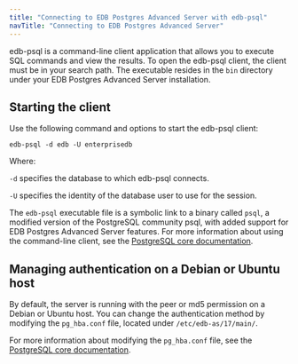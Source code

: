 ```yaml
---
title: "Connecting to EDB Postgres Advanced Server with edb-psql"
navTitle: "Connecting to EDB Postgres Advanced Server"
---
```


edb-psql is a command-line client application that allows you to execute SQL commands and view the results. To open the edb-psql client, the client must be in your search path. The executable resides in the `bin` directory under your EDB Postgres Advanced Server installation.

## Starting the client

Use the following command and options to start the edb-psql client:

```text
edb-psql -d edb -U enterprisedb
```

Where:

`-d` specifies the database to which edb-psql connects.

`-U` specifies the identity of the database user to use for the session.

The `edb-psql` executable file is a symbolic link to a binary called `psql`, a modified version of the PostgreSQL community psql, with added support for EDB Postgres Advanced Server features. For more information about using the command-line client, see the [PostgreSQL core documentation](https://www.postgresql.org/docs/current/static/app-psql.html).

## Managing authentication on a Debian or Ubuntu host

By default, the server is running with the peer or md5 permission on a Debian or Ubuntu host. You can change the authentication method by modifying the `pg_hba.conf` file, located under `/etc/edb-as/17/main/`.

For more information about modifying the `pg_hba.conf` file, see the [PostgreSQL core documentation](https://www.postgresql.org/docs/current/auth-pg-hba-conf.html).
